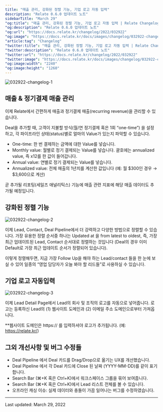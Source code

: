 ```yaml
---
title: "매출 관리, 강화된 정렬 기능, 기업 로고 자동 입력"
description: "Relate 0.6.0 업데이트 노트"
sidebarTitle: "March 29"
"og:title": "매출 관리, 강화된 정렬 기능, 기업 로고 자동 입력 | Relate Changelog"
"og:description": "Relate 0.6.0 업데이트 노트"
"og:url": "https://docs.relate.kr/changelog/2022/032922"
"og:image": "https://docs.relate.kr/docs/images/changelog/032922-changelog-1.png"
"article:tag": "Changelog"
"twitter:title": "매출 관리, 강화된 정렬 기능, 기업 로고 자동 입력 | Relate Changelog"
"twitter:description": "Relate 0.6.0 업데이트 노트"
"twitter:url": "https://docs.relate.kr/changelog/2022/032922"
"twitter:image": "https://docs.relate.kr/docs/images/changelog/032922-changelog-1.png"
"og:image:width": "2240"
"og:image:height": "1260"
---
```


![032922-changelog-1](/docs/images/changelog/032922-changelog-1.png)

## 매출 & 정기결제 매출 관리

이제 Relate에서 간편하게 매출과 정기결제 매출(recurring revenue)을 관리할 수 있습니다.

Deal을 추가할 때, 고객이 지불할 방식(월/연 정기결제 혹은 1회 “one-time”) 을 설정하고, 각 파이프라인 상태(status)별로 얼마의 Value가 있는지 파악할 수 있습니다.

- One-time: 한 번 결제하는 금액에 대한 Value를 넣습니다.
- Monthly value: 월별로 정기 결제되는 Value를 넣습니다. 괄호에는 annualized value, 즉 x12를 한 값이 들어갑니다.
- Annual value: 연별로 정기 결제되는 Value를 넣습니다.
- Annualized value: 전체 매출의 1년치를 계산한 값입니다 (예: 월 $300인 경우 → $3,600으로 계산)

곧 추가될 리포팅(세일즈 애널리틱스) 기능에 매출 관련 지표에 해당 매출 데이터도 추가될 예정입니다.

## 강화된 정렬 기능

![032922-changelog-2](/docs/images/changelog/032922-changelog-2.png)

이제 Lead, Contact, Deal Pipeline에서 더 강력하고 다양한 방법으로 정렬할 수 있습니다. 가장 유용한 정렬 순서중 하나는 Updated at 을 from latest to oldest, 즉, 가장 최근 업데이트된 Lead, Contact 순서대로 정렬하는 것입니다 (Deal의 경우 이미 Default로 가장 최근 업데이트 순서가 정렬되어 있습니다).

이렇게 정렬해두면, 지금 가장 Follow Up을 해야 하는 Lead/contact 들을 한 눈에 보실 수 있어 일종의 “영업 담당자가 오늘 봐야 할 리드들”로 사용하실 수 있습니다.

## 기업 로고 자동입력

![032922-changelog-3](/docs/images/changelog/032922-changelog-3.png)

이제 Lead Detail Page에서 Lead의 회사 및 조직의 로고를 자동으로 넣어줍니다. 로고는 등록하신 Lead의 (1) 웹사이트 도메인과 (2) 이메일 주소 도메인으로부터 가져옵니다.

\*\*웹사이트 도메인은 https:// 를 입력하셔야 로고가 추가됩니다. (예: https://relate.kr/)

## 그외 개선사항 및 버그 수정들

- Deal Pipeline 에서 Deal 카드를 Drag/Drop으로 옮기는 UX를 개선했습니다.
- Deal Pipeline 에서 각 Deal 카드에 Close 된 날짜 (YYYY-MM-DD)를 같이 표기합니다.
- Search Bar (⌘+K 혹은 Ctrl+K)에서 워크스페이스 그룹을 묶어 보여줍니다.
- Search Bar (⌘+K 혹은 Ctrl+K)에서 Lead 리스트 전체를 볼 수 있습니다.
- 오프라인 캐싱 이슈: 실제 데이터와 충돌이 가끔 일어나는 버그를 수정하였습니다.

---

Last updated: March 29, 2022
